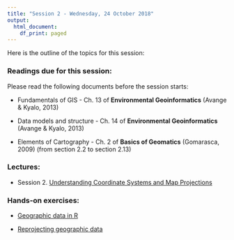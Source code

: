 ```yaml
---
title: "Session 2 - Wednesday, 24 October 2018"
output:
  html_document:
    df_print: paged
---
```


Here is the outline of the topics for this session:

### Readings due for this session:

Please read the following documents before the session starts:

- Fundamentals of GIS - Ch. 13 of **Environmental Geoinformatics** (Avange & Kyalo,  2013)

- Data models and structure - Ch. 14 of **Environmental Geoinformatics** (Avange & Kyalo,  2013)

- Elements of Cartography - Ch. 2 of **Basics of Geomatics** (Gomarasca, 2009) (from section 2.2 to section 2.13)

### Lectures:

- Session 2. [Understanding Coordinate Systems and Map Projections](https://ials.github.com/G4D/G4D_S2.html)

### Hands-on exercises:

- [Geographic data in R](https://geocompr.robinlovelace.net/spatial-class.html)
 
- [Reprojecting geographic data](https://geocompr.robinlovelace.net/reproj-geo-data.html)





